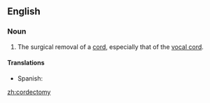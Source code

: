 ==English==

===Noun===
{{en-noun|cordectomies}}

# {{context|surgery}} The surgical removal of a [[cord]], especially that of the [[vocal cord]].

====Translations====
{{trans-top|surgical removal of a cord}}
*Spanish: {{t-|es|cordectomía|f}}
{{trans-mid}}
{{trans-bottom}}

[[zh:cordectomy]]